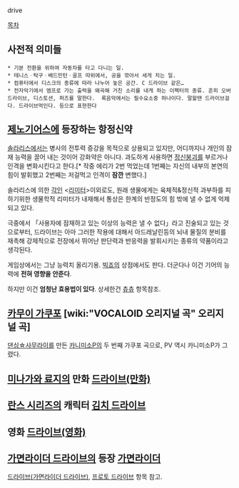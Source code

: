 drive

[[목차]]

== 사전적 의미들 ==
 * 기분 전환을 위하여 자동차를 타고 다니는 일.
 * 테니스ㆍ탁구ㆍ배드민턴ㆍ골프 따위에서, 공을 깎아서 세게 치는 일.
 * 컴퓨터에서 디스크의 종류에 따라 나누어 놓은 공간. C 드라이브 같은…
 * 전자악기에서 엠프로 가는 출력을 왜곡해 거친 소리를 내게 하는 이펙터의 종류. 흔히 오버드라이브, 디스토션, 퍼즈를 말한다.  록음악에서는 필수요소중 하나이다. 말할땐 드라이브걸다. 드라이브먹인다. 등으로 표현한다
== [[제노기어스]]에 등장하는 항정신약 ==
[[솔라리스]]에서는 병사의 전투력 증강을 목적으로 상용되고 있지만, 어디까지나 개인의 잠재 능력을 끌어 내는 것이어 강화약은 아니다. 과도하게 사용하면 [[정신붕괴]]를 부르거나 인격을 변화시킨다고 한다.[* 작중 에리가 2번 먹었는데 1번째는 자신의 내부의 본연의 힘이 발휘했고 2번째는 저걸먹고 인격이 '''잠깐''' 변했다.]
 
솔라리스에 의한 [[각인]] <[[리미터]]>이외로도, 원래 생물에게는 육체적&정신적 과부하를 피하기위한 생물학적 리미터가 내재해서 통상은 한계의 반정도의 힘 밖에 낼 수 없게 억제되고 있다.
 
극중에서 「사용자에 잠재하고 있는 이상의 능력은 낼 수 없다」라고 진술되고 있는 것으로부터, 드라이브는 아마 그러한 작용에 대해서 아드레날린등의 뇌내 물질의 분비를 재촉해 강제적으로 전장에서 뛰어난 판단력과 반응력을 발휘시키는 종류의 약품이라고 생각된다. 

게임상에서는 그냥 능력치 올리기용. [[빅죠]]의 상점에서도 판다. 더군다나 이건 기어의 능력에 '''전혀 영향을 안준다'''.

하지만 이건 '''엄청난 효용법이 있다'''. 상세한건 [[츄츄]] 항목참조.

== [[카무이 가쿠포]] [wiki:"VOCALOID 오리지널 곡" 오리지널 곡] ==
[[댄싱☆사무라이]]를 만든 [[카니미소P]]의 두 번째 가쿠포 곡으로, PV 역시 카니미소P가 그렸다.

{{{#!html
<script type="text/javascript" src="http://ext.nicovideo.jp/thumb_watch/sm4145135"></script><noscript><a href="http://www.nicovideo.jp/watch/sm4145135">【ニコニコ動画】「 神威がくぽ がオリジナル曲『 ドライブ 』を唄う」の巻</a></noscript>
</object>}}}

== [[미나가와 료지]]의 만화 [[드라이브(만화)]] ==

== [[란스 시리즈]]의 캐릭터 [[김치 드라이브]] ==

== 영화 [[드라이브(영화)]] ==

== [[가면라이더 드라이브]]의 등장 [[가면라이더]] ==
[[드라이브(가면라이더 드라이브)]], [[프로토 드라이브]] 항목 참고.

